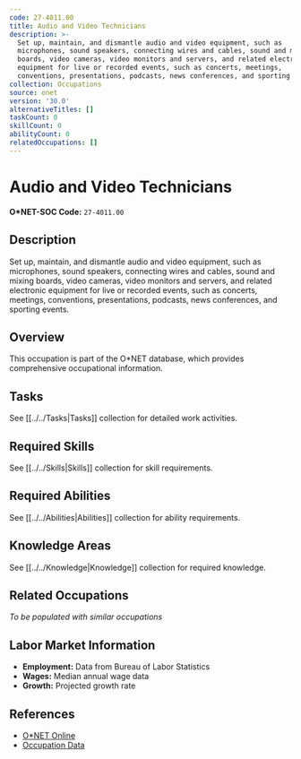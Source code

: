 ```yaml
---
code: 27-4011.00
title: Audio and Video Technicians
description: >-
  Set up, maintain, and dismantle audio and video equipment, such as
  microphones, sound speakers, connecting wires and cables, sound and mixing
  boards, video cameras, video monitors and servers, and related electronic
  equipment for live or recorded events, such as concerts, meetings,
  conventions, presentations, podcasts, news conferences, and sporting events.
collection: Occupations
source: onet
version: '30.0'
alternativeTitles: []
taskCount: 0
skillCount: 0
abilityCount: 0
relatedOccupations: []
---
```

# Audio and Video Technicians

**O*NET-SOC Code:** `27-4011.00`

## Description

Set up, maintain, and dismantle audio and video equipment, such as microphones, sound speakers, connecting wires and cables, sound and mixing boards, video cameras, video monitors and servers, and related electronic equipment for live or recorded events, such as concerts, meetings, conventions, presentations, podcasts, news conferences, and sporting events.

## Overview

This occupation is part of the O*NET database, which provides comprehensive occupational information.

## Tasks

See [[../../Tasks|Tasks]] collection for detailed work activities.

## Required Skills

See [[../../Skills|Skills]] collection for skill requirements.

## Required Abilities

See [[../../Abilities|Abilities]] collection for ability requirements.

## Knowledge Areas

See [[../../Knowledge|Knowledge]] collection for required knowledge.

## Related Occupations

*To be populated with similar occupations*

## Labor Market Information

- **Employment:** Data from Bureau of Labor Statistics
- **Wages:** Median annual wage data
- **Growth:** Projected growth rate

## References

- [O*NET Online](https://www.onetonline.org/link/summary/27-4011.00)
- [Occupation Data](https://www.onetcenter.org/)
